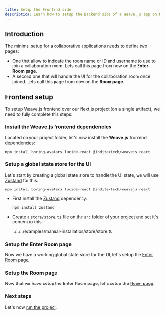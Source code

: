 ```yaml
---
title: Setup the Frontend side
description: Learn how to setup the Backend side of a Weave.js app on Next.js
---
```


## Introduction

The minimal setup for a collaborative applications needs to define two pages:

- One that allow to indicate the room name or ID and username to use to join a collaboration room.
  Lets call this page from now on the **Enter Room page**.
- A second one that will handle the UI for the collaboration room once joined.
  Lets call this page from now on the **Room page**.

## Frontend setup

To setup Weave.js frontend over our Next.js project (on a single artifact), we need
to fully complete this steps:

<div className="fd-steps">

<div className="[&_h3]:fd-step">
 
### Install the Weave.js frontend dependencies

Located on your project folder, let's now install the **Weave.js** frontend dependencies:

```shell
npm install boring-avatars lucide-react @inditextech/weavejs-react
```

</div>

<div className="[&_h3]:fd-step">
 
### Setup a global state store for the UI

Let's start by creating a global state store to handle the UI state, we will use
[Zustand](https://zustand.docs.pmnd.rs/getting-started/introduction) for this.

```shell
npm install boring-avatars lucide-react @inditextech/weavejs-react
```

- First install the [Zustand](https://zustand.docs.pmnd.rs/getting-started/introduction) dependency:

  ```shell
  npm install zustand
  ```

- Create a `store/store.ts` file on the `src` folder of your project and set it's
  content to this:

  <include lang="ts" meta='title="store/store.ts"'>
    ../../../examples/manual-installation/store/store.ts
  </include>

</div>

<div className="[&_h3]:fd-step">
 
### Setup the Enter Room page

Now we have a working global state store for the UI, let's setup the
[Enter Room page](/docs/main/manual-installation/frontend/enter-room-page).

</div>

<div className="[&_h3]:fd-step">
 
### Setup the Room page

Now that we have setup the Enter Room page, let's setup the
[Room page](/docs/main/manual-installation/frontend/room-page).

</div>

</div>

### Next steps

Let's now [run the project](/docs/main/manual-installation#run-the-project).
